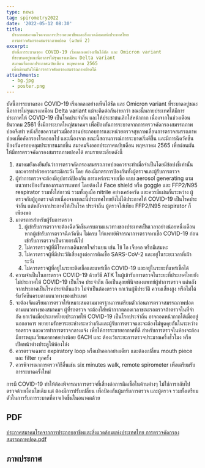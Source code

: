 ```yaml
---
type: news
tag: spirometry2022
date: '2022-05-12 08:30'
title: 
  ประกาศสมาคมโรคจากการประกอบอาชีพและสิ่งแวดล้อมแห่งประเทศไทย
  การตรวจคัดกรองสมรรถภาพปอด (ฉบับที่ 2)
excerpt: 
  บัดนี้การระบาดของ COVID-19 เริ่มลดลงอย่างเห็นได้ชัด และ Omicron variant
  ที่ระบาดอยู่ขณะนี้อาการไม่รุนแรงเหมือน Delta variant
  สมาคมจึงออกประกาศฉบับเดือน พฤษภาคม 2565
  เพื่อผ่อนผันให้มีการตรวจคัดกรองสมรรถภาพปอดได้
attachments:
  - bg.jpg
  - poster.png
---
```




บัดนี้การระบาดของ COVID-19 เริ่มลดลงอย่างเห็นได้ชัด และ Omicron variant ที่ระบาดอยู่ขณะนี้อาการไม่รุนแรงเหมือน Delta variant แม้จะติดต่อกันง่ายกว่า 
ขณะนี้หลายประเทศได้มีการประกาศให้ COVID-19 เป็นโรคประจําถิ่น และให้ประชาชนเลิกใส่หน้ากาก เนื่องจากในช่วงเดือนธันวาคม 2561 ซึ่งมีการะบาดใหญ่สมาคมฯ เพื่อป้องกันการระบาดจากการตรวจคัดกรองสมรรถภาพปอดจึงทํา หนังสือขอความร่วมมือสถานประกอบการและหน่วยตรวจสุขภาพเลื่อนการตรวจสมรรถภาพปอดเพื่อคัดกรองโรคออกไป และเนื่องจาก ขณะนี้สถานการณ์การระบาดเริ่มดีขึ้น และมีการฉีดวัคซีนป้องกันครอบคลุมประชาชนมากขึ้น สมาคมจึงออกประกาศฉบับเดือน พฤษภาคม 2565 เพื่อผ่อนผันให้มีการตรวจคัดกรองสมรรถภาพปอดได้ ตามรายละเอียดดังนี้ 

1. สมาคมยังคงยืนยันว่าการตรวจคัดกรองสมรรถภาพปอดควรจะทําเมื่อจําเป็นโดยมีข้อบ่งชี้เท่านั้น และควรทําด้วยความระมัดระวัง โดย
ต้องมีมาตรการป้องกันทั้งผู้ตรวจและผู้รับการตรวจ 
2. ผู้ทําการตรวจจะต้องมีอุปกรณ์ป้องกัน การแพร่กระจายเชื้อ แบบ aerosol generating ตามแนวทางป้องกันของกรมการแพทย์ โดยต้องใส่
Face shield หรือ goggle และ FFP2/N95 respirator รวมทั้งใส่กาวน์ รวมทั้งถุงมือ nitrile อย่างเคร่งครัด และควรมีแผ่นกั้นระหว่าง ผู้ตรวจกับผู้ถูกตรวจด้วยเนื่องจากขณะนี้ประเทศไทยยังไม่ได้ประกาศให้ COVID-19 เป็นโรคประจําถิ่น แต่หลังจากประกาศให้เป็นโรค
ประจําถิ่น ผู้ตรวจใส่เพียง FFP2/N95 respirator ก็เพียงพอ 
3. มาตรการสําหรับผู้รับการตรวจ
    1. ผู้เข้ารับการตรวจจะต้องฉีดวัคซีนครบตามแนวทางของประเทศเป็นเวลาอย่างน้อยหนึ่งเดือน หากผู้เข้ารับการตรวจฉีดวัคซีน ไม่ครบ ให้แพทย์พิจารณาการตรวจหาเชื้อ COVID-19 ก่อนเข้ารับการตรวจเป็นรายกรณีไป
    2. ไม่ควรตรวจผู้ที่มีโรคทางเดินหายใจส่วนบน เช่น ไข้ ไอ เจ็บคอ หรือมีเสมหะ
    3. ไม่ควรตรวจผู้ที่มีประวัติเสี่ยงสูงต่อการติดเชื้อ SARS-CoV-2 และอยู่ในระยะเวลาที่เฝ้าระวัง
    4. ไม่ควรตรวจผู้ที่อยู่ในระยะติดเชื้อและแพร่เชื้อ COVID-19 และอยู่ในระยะที่แพร่เชื้อได้ 
4. ความจําเป็นในการตรวจ COVID-19 ด้วยวิธี ATK ในผู้เข้ารับการตรวจในระยะที่ประเทศไทยยังไม่ประกาศให้ COVID-19 เป็นโรค
ประจําถิ่น ถือเป็นดุลยพินิจของแพทย์ผู้ทําการตรวจ แต่หลังจากประกาศเป็นโรคประจําถิ่นแล้ว ไม่จําเป็นต้องตรวจ ยกเว้นผู้มีประวัติ
ความเสี่ยงสูง หรือไม่ได้รับวัคซีนครบตามแนวทางของประเทศ 
5. จะต้องจัดเตรียมการตรวจให้เหมาะสมตามมาตรฐานการเตรียมตัวก่อนการตรวจสมรรถภาพปอดตามแนวทางของสมาคมฯ ผู้ที่รอตรวจ
จะต้องใส่หน้ากากตลอดเวลาขณะรอตรวจถ้าตรวจในที่จํากัด ยกเว้นเมื่อประเทศไทยประกาศให้ COVID-19 เป็นโรคประจําถิ่น อาจถอดหน้ากากได้เมื่ออยู่นอกอาคาร พยายามรักษาระยะห่างระหว่างกันและผู้รับการตรวจและจะต้องไม่พูดคุยกันในระหว่างรอตรวจ และควรทําการตรวจกลางแจ้ง เพื่อให้การระบายอากาศที่ดี สําหรับการตรวจในห้องจะต้องมีการหมุนเวียนอากาศอย่างน้อย 6ACH และ
ต้องเว้นระยะการตรวจประมาณครึ่งชั่วโมง หรือ เปิดหน้าต่างประตูให้ห้องโล่ง 
6. ควรตรวจเฉพาะ expiratory loop หรือเป่าออกอย่างเดียว และต้องเปลี่ยน mouth piece และ filter ทุกครั้ง 
7. ควรพิจารณาการตรวจวิธีอื่นเช่น six minutes walk, remote spirometer เพื่อเตรียมรับการระบาดครั้งใหม่

การมี COVID-19 ทําให้ต้องพิจารณาการตรวจที่เสี่ยงต่อการติดเชื้อในด้านต่างๆ ไม่ใช่การกลับไปตรวจด้วยเงื่อนไขเดิม แต่ ต้องมีการปรับเปลี่ยน เพื่อป้องกันผู้มารับการตรวจ และผู้ตรวจ รวมทั้งเตรียมตัวในการรับการระบาดที่อาจเกิดขึ้นในอนาคตด้วย

## PDF

<a href="/ncnews/2022/may/ประกาศสมาคมโรคจากการประกอบอาชีพและสิ่งแวดล้อมแห่งประเทศไทย การตรวจคัดกรองสมรรถภาพปอด.pdf">ประกาศสมาคมโรคจากการประกอบอาชีพและสิ่งแวดล้อมแห่งประเทศไทย การตรวจคัดกรองสมรรถภาพปอด.pdf</a>

## ภาพประกาศ

<GatsbyImage image={props.images[1].childImageSharp.gatsbyImageData} alt="tip" />